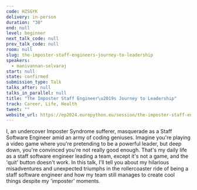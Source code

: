 ```yaml
---
code: HZSGYK
delivery: in-person
duration: "30"
end: null
level: beginner
next_talk_code: null
prev_talk_code: null
room: null
slug: the-imposter-staff-engineers-journey-to-leadership
speakers:
  - manivannan-selvaraj
start: null
state: confirmed
submission_type: Talk
talks_after: null
talks_in_parallel: null
title: "The Imposter Staff Engineer\u2019s Journey to Leadership"
track: Career, Life, Health
tweet: ""
website_url: https://ep2024.europython.eu/session/the-imposter-staff-engineers-journey-to-leadership
---
```


I, an undercover Imposter Syndrome sufferer, masquerade as a Staff Software
Engineer amid an army of coding geniuses. Imagine you're playing a video game
where you're pretending to be a powerful leader, but deep down, you're convinced
you're not really good enough. That's my daily life as a staff software engineer
leading a team, except it's not a game, and the 'quit' button doesn't work. In
this talk, I'll tell you about my hilarious misadventures and unexpected
triumphs in the rollercoaster ride of being a staff software engineer and how my
team still manages to create cool things despite my 'imposter' moments.

